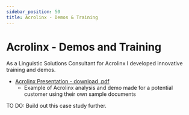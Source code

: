 ```yaml
---
sidebar_position: 50
title: Acrolinx - Demos & Training
---
```


# Acrolinx - Demos and Training

As a Linguistic Solutions Consultant for Acrolinx I developed innovative training and demos. 

- <a href="/downloads/acrolinx_ppt.pdf" download>Acrolinx Presentation - download .pdf</a>
    - Example of Acrolinx analysis and demo made for a potential customer using their own sample documents

TO DO: Build out this case study further.
